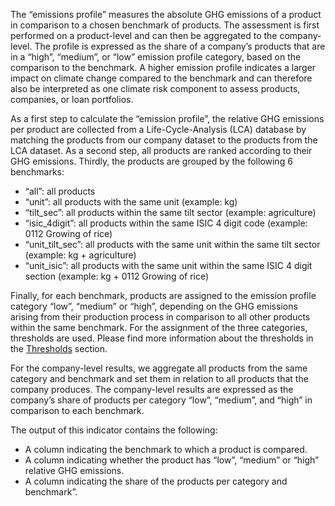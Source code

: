 The "emissions profile" measures the absolute GHG emissions of a product in
comparison to a chosen benchmark of products. The assessment is first performed
on a product-level and can then be aggregated to the company-level. The profile
is expressed as the share of a company's products that are in a "high",
"medium", or "low" emission profile category, based on the comparison to the
benchmark. A higher emission profile indicates a larger impact on climate change
compared to the benchmark and can therefore also be interpreted as one climate
risk component to assess products, companies, or loan portfolios.

As a first step to calculate the "emission profile", the relative GHG emissions
per product are collected from a Life-Cycle-Analysis (LCA) database by matching
the products from our company dataset to the products from the LCA dataset. As a
second step, all products are ranked according to their GHG emissions. Thirdly,
the products are grouped by the following 6 benchmarks:

- "all": all products
- "unit": all products with the same unit (example: kg)
- "tilt_sec": all products within the same tilt sector (example: agriculture)
- "isic_4digit": all products within the same ISIC 4 digit code (example:
0112 Growing of rice)
- "unit_tilt_sec": all products with the same unit within the same tilt sector
(example: kg + agriculture)
- "unit_isic": all products with the same unit within the same ISIC 4 digit
section (example: kg + 0112 Growing of rice)

Finally, for each benchmark, products are assigned to the emission profile
category "low", "medium" or "high", depending on the GHG emissions arising from
their production process in comparison to all other products within the same
benchmark. For the assignment of the three categories, thresholds are used.
Please find more information about the thresholds in the
[Thresholds](https://2degreesinvesting.github.io/tiltIndicator/articles/tiltIndicator.html#thresholds)
section.

For the company-level results, we aggregate all products from the same category
and benchmark and set them in relation to all products that the company
produces. The company-level results are expressed as the company's share of
products per category "low", "medium", and "high" in comparison to each
benchmark.

The output of this indicator contains the following:

* A column indicating the benchmark to which a product is compared.
* A column indicating whether the product has "low", "medium" or "high" relative
GHG emissions.
* A column indicating the share of the products per category and benchmark".
